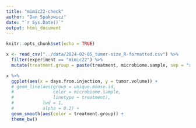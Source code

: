 ```yaml
---
title: "mimic22-check"
author: "Dan Spakowicz"
date: "`r Sys.Date()`"
output: html_document
---
```


```r
knitr::opts_chunk$set(echo = TRUE)
```

```r
x <- read_csv("../data/2024-02-05_tumor-size_R-formatted.csv") %>%
  filter(experiment == "mimic22") %>%
  mutate(treatment.group = paste(treatment, microbiome.sample, sep = "x"))
```

```r
x %>%
  ggplot(aes(x = days.from.injection, y = tumor.volume)) +
  # geom_line(aes(group = unique.mouse.id, 
  #               color = microbiome.sample,
  #               linetype = treatment),
  #           lwd = 1,
  #           alpha = 0.2) +
  geom_smooth(aes(color = treatment.group)) +
  theme_bw()
```

